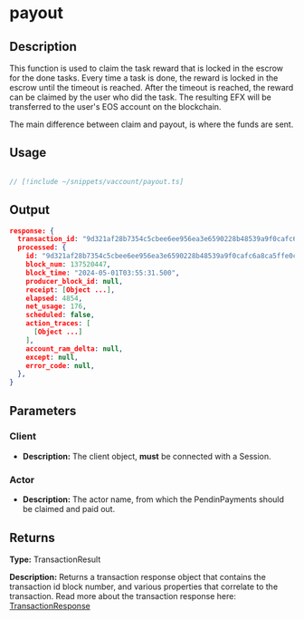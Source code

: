 # payout

## Description

This function is used to claim the task reward that is locked in the escrow for the done tasks.
Every time a task is done, the reward is locked in the escrow until the timeout is reached.
After the timeout is reached, the reward can be claimed by the user who did the task.
The resulting EFX will be transferred to the user's EOS account on the blockchain.

The main difference between claim and payout, is where the funds are sent.

## Usage

```ts twoslash

// [!include ~/snippets/vaccount/payout.ts]
```

## Output

```json
response: {
  transaction_id: "9d321af28b7354c5cbee6ee956ea3e6590228b48539a9f0cafc6a8ca5ffe0ca2",
  processed: {
    id: "9d321af28b7354c5cbee6ee956ea3e6590228b48539a9f0cafc6a8ca5ffe0ca2",
    block_num: 137520447,
    block_time: "2024-05-01T03:55:31.500",
    producer_block_id: null,
    receipt: [Object ...],
    elapsed: 4854,
    net_usage: 176,
    scheduled: false,
    action_traces: [
      [Object ...]
    ],
    account_ram_delta: null,
    except: null,
    error_code: null,
  },
}
```

## Parameters

### Client
- **Description:** The client object, **must** be connected with a Session.

### Actor
- **Description:** The actor name, from which the PendinPayments should be claimed and paid out. 

## Returns

**Type:**  TransactionResult 

**Description:** 
Returns a transaction response object that contains the transaction id block number, and various properties that correlate to the transaction.
Read more about the transaction response here: [TransactionResponse](/docs/glossary/transaction-result.mdx)


